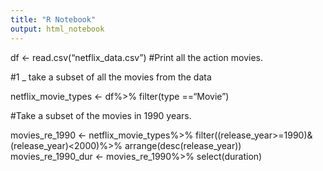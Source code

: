 ```yaml
---
title: "R Notebook"
output: html_notebook
---
```


df <- read.csv("netflix_data.csv")
#Print all the action movies.

#1 _ take a subset of all the movies from the data

netflix_movie_types <- df%>%
  filter(type =="Movie")

#Take a subset of the movies in 1990 years.

movies_re_1990 <- netflix_movie_types%>%
  filter((release_year>=1990)&(release_year)<2000)%>%
  arrange(desc(release_year))
movies_re_1990_dur <- movies_re_1990%>%
  select(duration)
